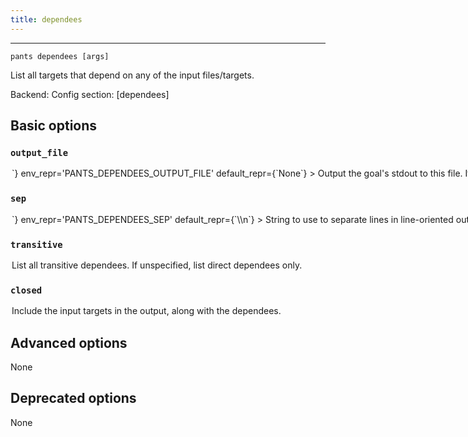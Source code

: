 ```yaml
---
title: dependees
---
```



---

```
pants dependees [args]
```

List all targets that depend on any of the input files/targets.

Backend: <span className="color--primary"></span>
Config section: <span className="color--primary">[dependees]</span>

<span className={styles.options}>

## Basic options


### `output_file`

<Option
  cli_repr={`--dependees-output-file=<path>`}
  env_repr='PANTS_DEPENDEES_OUTPUT_FILE'
  default_repr={`None`}
>

Output the goal&#x27;s stdout to this file. If unspecified, outputs to stdout.

</Option>

### `sep`

<Option
  cli_repr={`--dependees-sep=<separator>`}
  env_repr='PANTS_DEPENDEES_SEP'
  default_repr={`\\n`}
>

String to use to separate lines in line-oriented output.

</Option>

### `transitive`

<Option
  cli_repr={`--[no-]dependees-transitive`}
  env_repr='PANTS_DEPENDEES_TRANSITIVE'
  default_repr={`False`}
>

List all transitive dependees. If unspecified, list direct dependees only.

</Option>

### `closed`

<Option
  cli_repr={`--[no-]dependees-closed`}
  env_repr='PANTS_DEPENDEES_CLOSED'
  default_repr={`False`}
>

Include the input targets in the output, along with the dependees.

</Option>

## Advanced options

None

## Deprecated options

None


</span>